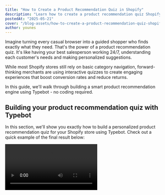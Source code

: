 ```yaml
---
title: "How to Create a Product Recommendation Quiz in Shopify"
description: "Learn how to create a product recommendation quiz Shopify stores love. Boost sales with interactive, AI-powered quizzes—no coding needed. Read the guide!"
postedAt: "2025-05-21"
cover: "/blog-assets/how-to-create-a-product-recommendation-quiz-shopify/featured-image-how-to-create-a-product-recommendation-quiz-shopify.avif"
author: younes
---
```

Imagine turning every casual browser into a guided shopper who finds exactly what they need. That's the power of a product recommendation quiz. It's like having your best salesperson working 24/7, understanding each customer's needs and making personalized suggestions.

While most Shopify stores still rely on basic category navigation, forward-thinking merchants are using interactive quizzes to create engaging experiences that boost conversion rates and reduce returns.

In this guide, we'll walk through building a smart product recommendation engine using Typebot - no coding required.

## Building your product recommendation quiz with Typebot

In this section, we'll show you exactly how to build a personalized product recommendation quiz for your Shopify store using Typebot. Check out a quick example of the final result below:

<Video src="/blog-assets/how-to-create-a-product-recommendation-quiz-shopify/final-result.mp4" />


Step by step, you’ll learn how to craft an interactive experience that guides shoppers to their perfect product—no coding needed.

1. Start with a warm welcome.

<Image src="/blog-assets/how-to-create-a-product-recommendation-quiz-shopify/product-recommendation-quiz-ui.avif" alt="product recommendation quiz ui" width="712px" height="704px"  />


Use a Text block in Typebot to say: “👋 Welcome to our Product Recommendation Quiz!”

Then ask for the user’s name: *“What’s your name?”*

This simple step personalizes the experience by saving the name in a variable (`user_name`), just like a shopkeeper remembering a regular customer.

Next, find out what the customer wants without complicating things. For example, a snowboard shop owner might ask, “Are you interested in a new board, some accessories, or maybe a gift card?”

2. Use a **Text Input** block in Typebot with clear options:

- Snowboard
- Accessories
- Gift Card

Save the choice in a variable (`product_type`) to tailor recommendations.

3. Then ask about their price range with options like `$500-$1000`, `$1000-$1500`, and `$2000+`. This shows you respect their preferences and helps filter options.

<Image src="/blog-assets/how-to-create-a-product-recommendation-quiz-shopify/product-type-and-budget.avif" alt="product type and budget" width="1200px" height="649px"  />


### Real-time product fetching: connecting to Shopify’s heartbeat

Instead of using outdated lists, connect your quiz directly to your Shopify store’s live inventory.

A **HTTP request** block in Typebot calls Shopify’s Admin GraphQL API to pull current product details such as titles, images, prices, and stock levels. This is like checking the back room for the latest arrivals before suggesting products.

<Image src="/blog-assets/how-to-create-a-product-recommendation-quiz-shopify/graphql-api-configuration-panel.avif" alt="graphql api configuration panel" width="878px" height="1200px"  />


The API retrieves products and stores them in a `products` variable. This ensures every recommendation reflects what’s actually available.

<Info>
Want to dive deeper into the technical implementation? Explore the [Shopify Admin API Reference](https://shopify.dev/docs/api/admin-graphql) to learn how to programmatically create advanced quiz functionality using GraphQL.
</Info>

### AI-powered recommendations: the digital shopkeeper’s intuition

Send the user’s preferences and product list to OpenAI using Typebot’s **OpenAI block**.

The prompt says: *“Based on the user's answers and the list of products, recommend the best product. Please return one object in JSON format with title, image url, price, and stock.”*

<Image src="/blog-assets/how-to-create-a-product-recommendation-quiz-shopify/openai-chat-completion-settings.avif" alt="openai chat completion settings" width="908px" height="1200px"  />


You can adjust the prompt to include more details or request multiple options. The AI’s response saves in a variable (`llm_recommendation`), ready to share with the user.

<Info>
Building an AI chatbot with a custom knowledge base can significantly enhance your product recommendation quiz. [Learn how to integrate powerful AI capabilities](./build-ai-chatbot-with-custom-knowledge-base.mdx) to make your recommendations even more personalized and accurate.
</Info>

### Bringing it all together: displaying the recommendation

The final reveal is as important as the process. Use **Set Variable** blocks in Typebot to extract the AI’s recommendation—title, image, price, and stock—and present it visually.

<Image src="/blog-assets/how-to-create-a-product-recommendation-quiz-shopify/ai-recommendation-settings-page.avif" alt="ai recommendation settings page" width="581px" height="1200px"  />


Show a product card featuring:

- A clear image
- The product name
- The price
- Stock availability

<Image src="/blog-assets/how-to-create-a-product-recommendation-quiz-shopify/group-6-recommendation-details.avif" alt="group 6 recommendation details" width="694px" height="652px"  />


This creates a conversational, friendly flow where the user feels guided and understood, not just processed through a form.

---

Each step here is a starting point, not a strict formula. Adjust questions, add variables, or tweak logic to fit your brand’s personality. **Typebot’s strength lies in its flexibility, letting you build a digital concierge that grows with your business.**

By following these steps, you turn a blank canvas into an interactive quiz that feels like a real conversation. Next, connect this experience to your Shopify storefront and [marketing tools](./marketing-automation-chatbot.mdx) to make every interaction valuable and data-driven.

<Info>
Want to learn more about engaging users and capturing leads effectively? Check out these practical [lead generation form examples](./lead-generation-form-examples.mdx) to get inspiration.
</Info>

## Integrating your quiz with Shopify and other marketing tools

### Bringing your quiz to life on Shopify

Imagine a customer named Alex browsing your Shopify store late at night, unsure which snowboard fits their style and budget. A well-placed product recommendation quiz, powered by Typebot, can turn Alex’s uncertainty into a confident purchase. To achieve this, the quiz must blend seamlessly into your store and feel like a natural part of the experience.

The integration process is straightforward, but attention to detail makes it feel native. After creating your quiz in Typebot, Go on the 'Share' tab and select Shopify. In our case, we want to use the Standard integration.

<Image src="/blog-assets/how-to-create-a-product-recommendation-quiz-shopify/shopify-standard-instructions-code.avif" alt="shopify standard instructions code" width="937px" height="1200px"  />


Add the two code snippets:

- One snippet goes into your Shopify theme’s `layout.liquid` file to load the Typebot library. Go to Online store → Themes → And then 'Edit code' of your active them

<Image src="/blog-assets/how-to-create-a-product-recommendation-quiz-shopify/shopify-themes-edit-code.avif" alt="shopify themes edit code" width="1200px" height="913px"  />


Spot the `theme.liquid` file and add the code at just before the `</head>` tag

<Image src="/blog-assets/how-to-create-a-product-recommendation-quiz-shopify/code-editor-theme-liquid.avif" alt="code editor theme liquid" width="1200px" height="673px"  />


- The other embeds the quiz interface on the desired page. Go to 'Online store', then 'Pages' and create or access the page you want to put the quiz on. Then update the content of the page, using the HTML view:

<Image src="/blog-assets/how-to-create-a-product-recommendation-quiz-shopify/quiz-editor-interface.avif" alt="quiz editor interface" width="1200px" height="442px"  />


This setup ensures the chatbot loads quickly and looks polished, whether it appears on a dedicated quiz page or within a landing page.

**This method guarantees a smooth, professional quiz experience that fits perfectly with your store’s design.**

<Cta buttonLabel="Try Conversational Forms">Use Typebot's conversational forms to simplify data collection and boost engagement.</Cta>

### Real-world scenario: personalization in action

Returning to Alex, when they start the quiz, Typebot greets them by name, asks about their interests, and pulls real-time product data from Shopify using the Admin GraphQL API. This dynamic catalog reflects your current inventory, pricing, and product images.

The quiz recommends a snowboard that’s actually available, at the right price, with a photo matching what Alex will see on the product page.

Additionally, Typebot variables can be prefilled via URL parameters. This lets you customize the quiz for returning customers or specific campaigns. For example, you can send a VIP a link where their name and preferences are already set.

**This live connection transforms your quiz into a personalized shopping assistant that adapts to each customer.**

### Beyond Shopify: connecting the dots with your marketing stack

Typebot’s flexibility lets you connect your quiz to many other tools, such as:

- Email marketing platforms
- Google Sheets
- Custom webhooks

For example, every quiz result can be sent to your CRM to trigger personalized follow-ups or special offers. You might also log responses in a Google Sheet for later analysis, segmenting users by interests or price sensitivity.

Consider a small outdoor gear shop using Typebot to collect quiz data and sync it with their email platform. They find that customers selecting “Accessories” and a lower price range respond better to bundle offers. By integrating quiz results with marketing tools, they automate targeted campaigns without manual data handling.

**Integrating your quiz with other tools helps you act on customer insights quickly and efficiently.**

<Success>
Want to see how this quiz strategy works in practice? Check out our comprehensive guide on [choosing the best Shopify chatbot](./best-shopify-chatbot.mdx) to see Typebot in action with real merchant examples and advanced implementation strategies.
</Success>


### The subtle art of seamless integration

Integration is more than pasting code and connecting APIs. The real value lies in creating a smooth, almost invisible experience for your customers.

Your quiz should feel like a natural extension of your brand, not an add-on. This means:

- Matching your store’s colors
- Using familiar language
- Ensuring the transition from quiz to checkout is effortless

Each step builds a foundation for ongoing customization. Typebot’s open design lets you:

- Add more product types
- Pull extra data from Shopify
- Use AI to craft custom product descriptions

**Integration is about creating a customer journey where shoppers feel recognized, understood, and supported until they click “Add to Cart.”**

## Designing your quiz for maximum engagement and conversions

### 1. Crafting conversations that feel human

Imagine walking into a boutique where the shopkeeper greets you by name, remembers your preferences, and guides you to the right product. That level of warmth and connection is what you want in your digital experience. With Typebot, you’re not just building a quiz—you’re creating a conversation.

A quiz asks questions, but a conversation builds rapport. For example, a snowboard retailer might replace a generic prompt like “Select your product type” with something more inviting: “Hey Jamie, are you looking to hit the slopes with a new board, or are you after some fresh accessories for your next adventure?”

Using the customer’s name and referencing their interests **turns the interaction into a personal exchange**. This approach leads to higher completion rates and leaves users feeling understood, not just processed.

### 2. Personalization: the engine of engagement

Personalization drives modern [ecommerce](./ecommerce-chatbot.mdx). Typebot’s variable system lets you weave user responses into every step of the journey. If a customer selects “$1000-$1500” as their price range, the bot can respond, “Great, I’ll show you the best boards in that range.”

This goes beyond repeating answers—it makes users feel recognized. For example, if Alex is interested in gift cards, the bot might say, “Gift cards are a fantastic choice, Alex—especially for last-minute surprises. Would you like to see options for different occasions?”

This kind of contextual awareness, powered by variables, **gently nudges users toward completing the quiz**.

### 3. Visuals that guide, not distract

A single, well-chosen image can persuade more than a block of text. When the bot presents a product recommendation, showing the product image alongside the title and price makes the suggestion more compelling. Shopify merchants have found that quizzes with product images can see up to **30% higher click-through rates** than those with text alone.

Visuals act as a bridge from curiosity to action. However, moderation is key. Too many images or flashy elements clutter the experience. The most effective quizzes use visuals sparingly, ensuring each image serves a clear purpose and guides the user’s attention to the next step.

### 4. Frictionless flow: reducing drop-offs

Every unnecessary question increases the chance users will drop off. The best product recommendation quizzes are concise, relevant, and adaptive. For example, if someone selects “Accessories,” there’s no need to ask about snowboard sizes.

Typebot’s conditional logic lets you skip irrelevant questions, keeping the experience streamlined. Picture Priya browsing for a gift card. The bot recognizes her choice and moves straight to denomination options—no unnecessary detours.

This tailored flow respects the user’s time and reduces abandonment. Adaptive quizzes can achieve up to **40% higher completion rates** than static ones.

### 5. Subtle branding and theming

Branding goes beyond colors and logos—it creates an emotional connection. A quiz that uses your brand’s palette and tone feels like a natural extension of your store. For a sustainable outdoor gear shop, earth tones and conversational copy like “Ready to gear up for your next adventure?” reinforce the brand’s values.

Subtlety matters. Overly aggressive branding feels forced. The best experiences gently guide users, making them feel welcome. Typebot’s theming options help you strike this balance, ensuring your quiz is both **distinctive and inviting**.

### 6. The power of micro-interactions

Small touches—like a friendly emoji, a progress bar, or a personalized sign-off—can greatly improve user satisfaction. When the bot says, “Thanks for sharing, Jamie! Just a sec while I find the perfect match for you…,” it mirrors the reassuring cues of a real conversation.

These micro-interactions, though easy to overlook, **make the experience memorable**.

### 7. Continuous experimentation

Every audience is unique. What works for one group might not work for another. The most successful teams treat their quiz as a living experiment, adjusting question order, copy, and visuals based on real-world feedback.

For example, changing the order of “product type” and “price range” questions can boost completion rates. Typebot’s analytics and variable system make it easy to test and refine—so your quiz evolves with your customers.

## Taking Your Shopify Product Recommendations to the Next Level

Creating a product recommendation quiz for Shopify using Typebot offers endless possibilities to enhance your customers' shopping experience.

By following this tutorial as a foundation, you can customize the flow, questions, and integrations to match your unique brand voice and product catalog, ultimately driving more conversions through interactive, personalized shopping experiences.

<Cta buttonLabel="Start Building">Create, customize, and deploy your first Typebot today. No coding required.</Cta>